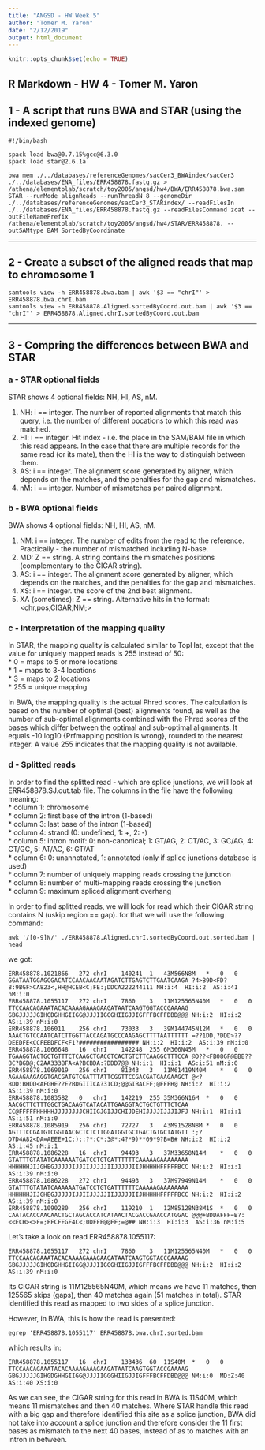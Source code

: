 ```yaml
---
title: "ANGSD - HW Week 5"
author: "Tomer M. Yaron"
date: "2/12/2019"
output: html_document
---
```


```r
knitr::opts_chunk$set(echo = TRUE)
```

## R Markdown - HW 4 - Tomer M. Yaron

## 1 - A script that runs BWA and STAR (using the indexed genome)

```BWA_STAR
#!/bin/bash

spack load bwa@0.7.15%gcc@6.3.0
spack load star@2.6.1a

bwa mem ./../databases/referenceGenomes/sacCer3_BWAindex/sacCer3 ./../databases/ENA_files/ERR458878.fastq.gz > /athena/elementolab/scratch/toy2005/angsd/hw4/BWA/ERR458878.bwa.sam
STAR --runMode alignReads --runThreadN 8 --genomeDir ./../databases/referenceGenomes/sacCer3_STARindex/ --readFilesIn ./../databases/ENA_files/ERR458878.fastq.gz --readFilesCommand zcat --outFileNamePrefix /athena/elementolab/scratch/toy2005/angsd/hw4/STAR/ERR458878. --outSAMtype BAM SortedByCoordinate
```

_____________________________________________________________________

## 2 - Create a subset of the aligned reads that map to chromosome 1

```CHR1
samtools view -h ERR458878.bwa.bam | awk '$3 == "chrI"' > ERR458878.bwa.chrI.bam
samtools view -h ERR458878.Aligned.sortedByCoord.out.bam | awk '$3 == "chrI"' > ERR458878.Aligned.chrI.sortedByCoord.out.bam
```

_____________________________________________________________________

## 3 - Compring the differences between BWA and STAR

### a - STAR optional fields

STAR shows 4 optional fields: NH, HI, AS, nM.

1. NH: i == integer. The number of reported alignments that match this query, i.e. the number of different pocations to which this read was matched.
2. HI: i == integer. Hit index - i.e. the place in the SAM/BAM file in which this read appears. In the case that there are multiple records for the same read (or its mate), then the HI is the way to distinguish between them.
3. AS: i == integer. The alignment score generated by aligner, which depends on the matches, and the penalties for the gap and mismatches.
4. nM: i == integer. Number of mismatches per paired alignment.

### b - BWA optional fields

BWA shows 4 optional fields: NH, HI, AS, nM.

1. NM: i == integer. The number of edits from the read to the reference. Practically - the number of mismatched including N-base.
2. MD: Z == string. A string contains the mismatches positions (complementary to the CIGAR string).
3. AS: i == integer. The alignment score generated by aligner, which depends on the matches, and the penalties for the gap and mismatches.
4. XS: i == integer. the score of the 2nd best alignment.
5. XA (sometimes): Z == string. Alternative hits in the format: <chr,pos,CIGAR,NM;>

### c - Interpretation of the mapping quality

In STAR, the mapping quality is calculated similar to TopHat, except that the value for uniquely mapped reads is 255 instead of 50:  
* 0 = maps to 5 or more locations  
* 1 = maps to 3-4 locations  
* 3 = maps to 2 locations  
* 255 = unique mapping  

In BWA, the mapping quality is the actual Phred scores. The calculation is based on the number of optimal (best) alignments found, as well as the number of sub-optimal alignments combined with the Phred scores of the bases which differ between the optimal and sub-optimal alignments. It equals -10 log10 {Prfmapping position is wrong}, rounded to the nearest integer. A value 255 indicates that the mapping quality is not available.

### d - Splitted reads

In order to find the splitted read - which are splice junctions, we will look at ERR458878.SJ.out.tab file. The columns in the file have the following meaning:  
* column 1: chromosome  
* column 2: first base of the intron (1-based)  
* column 3: last base of the intron (1-based)  
* column 4: strand (0: undefined, 1: +, 2: -)  
* column 5: intron motif: 0: non-canonical; 1: GT/AG, 2: CT/AC, 3: GC/AG, 4: CT/GC, 5: AT/AC, 6: GT/AT  
* column 6: 0: unannotated, 1: annotated (only if splice junctions database is used)  
* column 7: number of uniquely mapping reads crossing the junction  
* column 8: number of multi-mapping reads crossing the junction  
* column 9: maximum spliced alignment overhang  

In order to find splitted reads, we will look for read which their CIGAR string contains N (uskip region == gap). for that we will use the following command:

```STAR_SPLIT
awk '/[0-9]N/' ./ERR458878.Aligned.chrI.sortedByCoord.out.sorted.bam | head
```

we got:

```
ERR458878.1021866	272	chrI	140241	1	43M566N8M	*	0	0	GGATAATGGAGCGACATCCAACAACAATAGATCTTGAGTCTTGAATCAAGA	?4>B9D<FD?8:9BGF>CA823<,HH@HCEB<C;FE:;DDCA222244111	NH:i:4	HI:i:2	AS:i:41	nM:i:0  
ERR458878.1055117	272	chrI	7860	3	11M125565N40M	*	0	0	TTCCAACAGAAATACACAAAAGAAAGAAGATAATCAAGTGGTACCGAAAAG	GBGJJJJJGIHGDGHHGIIGG@JJJIIGGGHIIGJJIGFFFBCFFDBD@@@	NH:i:2	HI:i:2	AS:i:39	nM:i:0  
ERR458878.106011	256	chrI	73033	3	39M144745N12M	*	0	0	AAACTGTCCAATCATCTTGGTTACCAGATGCCCAAGAGCTTTTAATTTTTT	=??1DD,?DDD>??DEEDFE<CCFEEDFCF<F1?#################	NH:i:2	HI:i:2	AS:i:39	nM:i:0  
ERR458878.1066648	16	chrI	142248	255	6M366N45M	*	0	0	TGAAGGTACTGCTGTTTCTCAAGCTGACGTCACTGTCTTCAAGGCTTTCCA	@D??<FB08GF@BBB??BC?BGB@;C2AA333BFA<A?BCBDA:?DDD7@@	NH:i:1	HI:i:1	AS:i:51	nM:i:0  
ERR458878.1069019	256	chrI	81343	3	11M61419N40M	*	0	0	AGAAGAAGAGGTGACGATGTCGATTTATTCGGTTCCGACGATGAAGAAGCT	@<?BDD:BHDD<AFGHE??E?BDGIIICA?31CD;@@GIBACFF;@FFFH@	NH:i:2	HI:i:2	AS:i:39	nM:i:0  
ERR458878.1083582	0	chrI	142219	255	35M366N16M	*	0	0	AACGCTTCTTTGGCTGACAAGTCATACATTGAAGGTACTGCTGTTTCTCAA	CC@FFFFFHHHHHJJJJJJJJCHIIGJGIJJCHIJDEHIJJJJIJJJIJFJ	NH:i:1	HI:i:1	AS:i:51	nM:i:0  
ERR458878.1085919	256	chrI	72727	3	43M91528N8M	*	0	0	AGTTTCCGATGTCGGTAACGCTCTCTTGGATGGTGCTGACTGTGCTATGTT	:;?D7D4A82<DA=AEEE+1C:)::?*:C*:3@*:4?*9)**09*9?B=B#	NH:i:2	HI:i:2	AS:i:45	nM:i:1  
ERR458878.1086228	16	chrI	94493	3	37M33658N14M	*	0	0	GTATTTGTATATCAAAAAATGATCCTGTGATTTTTTCAAAAAGAAAAAAAA	HHHHHHJIJGHEGJJJJJIJJIIJJJJJIIJJJJJIIJHHHHHFFFFFBCC	NH:i:2	HI:i:1	AS:i:39	nM:i:0  
ERR458878.1086228	272	chrI	94493	3	37M97949N14M	*	0	0	GTATTTGTATATCAAAAAATGATCCTGTGATTTTTTCAAAAAGAAAAAAAA	HHHHHHJIJGHEGJJJJJIJJIIJJJJJIIJJJJJIIJHHHHHFFFFFBCC	NH:i:2	HI:i:2	AS:i:39	nM:i:0  
ERR458878.1090280	256	chrI	119210	1	12M85128N38M1S	*	0	0	CAATACACCAACAACTGCTAGCACCATCATAACTACGACCGAACCATGGAC	@@@+BDDAFFF=B?:<<ECH><>F=;FFCFEGF4C<;0DFFE@@FF;=@##	NH:i:3	HI:i:3	AS:i:36	nM:i:5
```

Let's take a look on read ERR458878.1055117:

```
ERR458878.1055117	272	chrI	7860	3	11M125565N40M	*	0	0	TTCCAACAGAAATACACAAAAGAAAGAAGATAATCAAGTGGTACCGAAAAG	GBGJJJJJGIHGDGHHGIIGG@JJJIIGGGHIIGJJIGFFFBCFFDBD@@@	NH:i:2	HI:i:2	AS:i:39	nM:i:0
```

Its CIGAR string is 11M125565N40M, which means we have 11 matches, then 125565 skips (gaps), then 40 matches again (51 matches in total). STAR identified this read as mapped to two sides of a splice junction.

However, in BWA, this is how the read is presented:

```BWA_SPLIT
egrep 'ERR458878.1055117' ERR458878.bwa.chrI.sorted.bam
```

which results in:

```
ERR458878.1055117	16	chrI	133436	60	11S40M	*	0	0	TTCCAACAGAAATACACAAAAGAAAGAAGATAATCAAGTGGTACCGAAAAG	GBGJJJJJGIHGDGHHGIIGG@JJJIIGGGHIIGJJIGFFFBCFFDBD@@@	NM:i:0	MD:Z:40	AS:i:40	XS:i:0
```

As we can see, the CIGAR string for this read in BWA is 11S40M, which means 11 mismatches and then 40 matches. Where STAR handle this read with a big gap and therefore identified this site as a splice junction, BWA did not take into account a splice junction and therefore consider the 11 first bases as mismatch to the next 40 bases, instead of as to matches with an intron in between.



